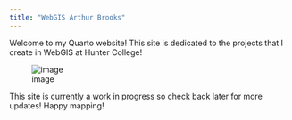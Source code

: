 ```yaml
---
title: "WebGIS Arthur Brooks"
---
```


Welcome to my Quarto website! This site is dedicated to the projects that I create in WebGIS at Hunter College!

![image](./CityImage.jpg)

This site is currently a work in progress so check back later for more updates! Happy mapping!
